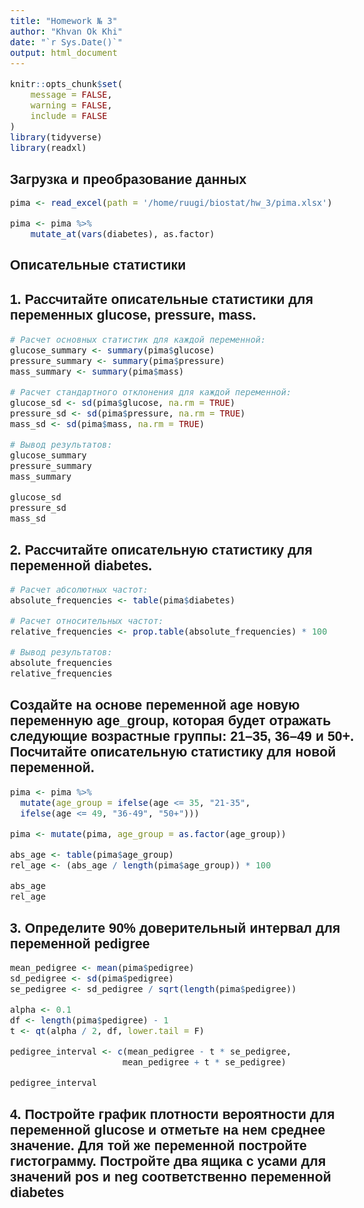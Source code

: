 ```yaml
---
title: "Homework № 3"
author: "Khvan Ok Khi"
date: "`r Sys.Date()`"
output: html_document
---
```


```{=html}
<style type="text/css">
body{
  font-family: Helvetica;
  font-size: 12pt;
}
/* Headers */
h1, h2{
  font-size: 16pt;
}
</style>
```

```r
knitr::opts_chunk$set(
	message = FALSE,
	warning = FALSE,
	include = FALSE
)
library(tidyverse)
library(readxl)
```

# Загрузка и преобразование данных

```r
pima <- read_excel(path = '/home/ruugi/biostat/hw_3/pima.xlsx')

pima <- pima %>%
    mutate_at(vars(diabetes), as.factor)
```

# Описательные статистики

## 1. Рассчитайте описательные статистики для переменных glucose, pressure, mass.

```r
# Расчет основных статистик для каждой переменной:
glucose_summary <- summary(pima$glucose)
pressure_summary <- summary(pima$pressure)
mass_summary <- summary(pima$mass)

# Расчет стандартного отклонения для каждой переменной:
glucose_sd <- sd(pima$glucose, na.rm = TRUE)
pressure_sd <- sd(pima$pressure, na.rm = TRUE)
mass_sd <- sd(pima$mass, na.rm = TRUE)

# Вывод результатов:
glucose_summary
pressure_summary
mass_summary

glucose_sd
pressure_sd
mass_sd
```

## 2. Рассчитайте описательную статистику для переменной diabetes. 
```r
# Расчет абсолютных частот:
absolute_frequencies <- table(pima$diabetes)

# Расчет относительных частот:
relative_frequencies <- prop.table(absolute_frequencies) * 100

# Вывод результатов:
absolute_frequencies
relative_frequencies
```

## Создайте на основе переменной age новую переменную age_group, которая будет отражать следующие возрастные группы: 21–35, 36–49 и 50+. Посчитайте описательную статистику для новой переменной.

```r
pima <- pima %>%
  mutate(age_group = ifelse(age <= 35, "21-35",
  ifelse(age <= 49, "36-49", "50+")))

pima <- mutate(pima, age_group = as.factor(age_group))

abs_age <- table(pima$age_group)
rel_age <- (abs_age / length(pima$age_group)) * 100

abs_age
rel_age
```

## 3. Определите 90% доверительный интервал для переменной pedigree

```r
mean_pedigree <- mean(pima$pedigree)
sd_pedigree <- sd(pima$pedigree)
se_pedigree <- sd_pedigree / sqrt(length(pima$pedigree))

alpha <- 0.1
df <- length(pima$pedigree) - 1
t <- qt(alpha / 2, df, lower.tail = F)

pedigree_interval <- c(mean_pedigree - t * se_pedigree,
                      mean_pedigree + t * se_pedigree)

pedigree_interval
```

## 4. Постройте график плотности вероятности для переменной glucose и отметьте на нем среднее значение. Для той же переменной постройте гистограмму. Постройте два ящика с усами для значений pos и neg соответственно переменной diabetes
